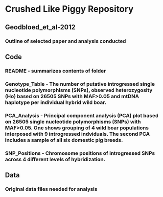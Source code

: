 # Crushed Like Piggy Repository 
## Geodbloed_et_al-2012
### Outline of selected paper and analysis conducted
## Code 
### README - summarizes contents of folder
### Genotype_Table - The number of putative introgressed single nucleotide polymorphisms (SNPs), observed heterozygosity (Ho) based on 26505 SNPs with MAF>0.05 and mtDNA haplotype per individual hybrid wild boar.
### PCA_Analysis - Principal component analysis (PCA) plot based on 26505 single nucleotide polymorphisms (SNPs) with MAF>0.05. One shows grouping of 4 wild boar populations interposed with 9 introgressed indviduals. The second PCA includes a sample of all six domestic pig breeds.
### SNP_Positions - Chromosome positions of introgressed SNPs across 4 different levels of hybridization.
## Data
### Original data files needed for analysis

